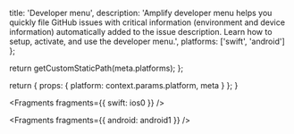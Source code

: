
  title: 'Developer menu',
  description:
    'Amplify developer menu helps you quickly file GitHub issues with critical information (environment and device information) automatically added to the issue description. Learn how to setup, activate, and use the developer menu.',
  platforms: ['swift', 'android']
};

  return getCustomStaticPath(meta.platforms);
};

  return {
    props: {
      platform: context.params.platform,
      meta
    }
  };
}


<Fragments fragments={{ swift: ios0 }} />


<Fragments fragments={{ android: android1 }} />
